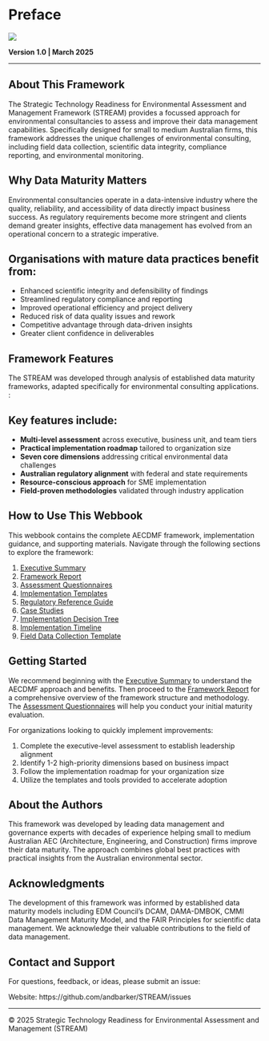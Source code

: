 # Preface  {.unnumbered}

![](stream-logo.svg)

**Version 1.0 | March 2025**

---

## About This Framework

The Strategic Technology Readiness for Environmental Assessment and Management Framework (STREAM) provides a focussed approach for environmental consultancies to assess and improve their data management capabilities. Specifically designed for small to medium Australian firms, this framework addresses the unique challenges of environmental consulting, including field data collection, scientific data integrity, compliance reporting, and environmental monitoring.

## Why Data Maturity Matters

Environmental consultancies operate in a data-intensive industry where the quality, reliability, and accessibility of data directly impact business success. As regulatory requirements become more stringent and clients demand greater insights, effective data management has evolved from an operational concern to a strategic imperative.

:::{.callout-tip}
## Organisations with mature data practices benefit from:

- Enhanced scientific integrity and defensibility of findings
- Streamlined regulatory compliance and reporting
- Improved operational efficiency and project delivery
- Reduced risk of data quality issues and rework
- Competitive advantage through data-driven insights
- Greater client confidence in deliverables
:::

## Framework Features

The STREAM was developed through analysis of established data maturity frameworks, adapted specifically for environmental consulting applications. :

:::{.callout-note}
## Key features include:
- **Multi-level assessment** across executive, business unit, and team tiers
- **Practical implementation roadmap** tailored to organization size
- **Seven core dimensions** addressing critical environmental data challenges
- **Australian regulatory alignment** with federal and state requirements
- **Resource-conscious approach** for SME implementation
- **Field-proven methodologies** validated through industry application
:::

## How to Use This Webbook

This webbook contains the complete AECDMF framework, implementation guidance, and supporting materials. Navigate through the following sections to explore the framework:

1. [Executive Summary](executive-summary.md)
2. [Framework Report](framework-report.md)
3. [Assessment Questionnaires](assessment-questionnaires.md)
4. [Implementation Templates](implementation-templates.md)
5. [Regulatory Reference Guide](regulatory-reference.md)
6. [Case Studies](case-studies.md)
8. [Implementation Decision Tree](decision-tree.md)
9. [Implementation Timeline](implementation-timeline.md)
10. [Field Data Collection Template](field-data-template.md)

## Getting Started

We recommend beginning with the [Executive Summary](executive-summary.md) to understand the AECDMF approach and benefits. Then proceed to the [Framework Report](framework-report.md) for a comprehensive overview of the framework structure and methodology. The [Assessment Questionnaires](assessment-questionnaires.md) will help you conduct your initial maturity evaluation.

For organizations looking to quickly implement improvements:

1. Complete the executive-level assessment to establish leadership alignment
2. Identify 1-2 high-priority dimensions based on business impact
3. Follow the implementation roadmap for your organization size
4. Utilize the templates and tools provided to accelerate adoption

## About the Authors

This framework was developed by leading data management and governance experts with decades of experience helping small to medium Australian AEC (Architecture, Engineering, and Construction) firms improve their data maturity. The approach combines global best practices with practical insights from the Australian environmental sector.

## Acknowledgments

The development of this framework was informed by established data maturity models including EDM Council's DCAM, DAMA-DMBOK, CMMI Data Management Maturity Model, and the FAIR Principles for scientific data management. We acknowledge their valuable contributions to the field of data management.

## Contact and Support

For questions, feedback, or ideas, please submit an issue:

Website: https://github.com/andbarker/STREAM/issues 

---

© 2025 Strategic Technology Readiness for Environmental Assessment and Management (STREAM)

